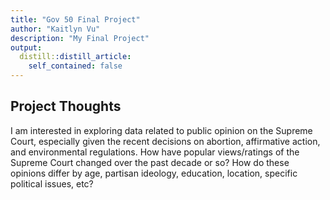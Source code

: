 ```yaml
---
title: "Gov 50 Final Project"
author: "Kaitlyn Vu"
description: "My Final Project"
output:
  distill::distill_article:
    self_contained: false
---
```




## Project Thoughts

I am interested in exploring data related to public opinion on the Supreme Court, especially given the recent decisions on abortion, affirmative action, and environmental regulations. How have popular views/ratings of the Supreme Court changed over the past decade or so? How do these opinions differ by age, partisan ideology, education, location, specific political issues, etc?